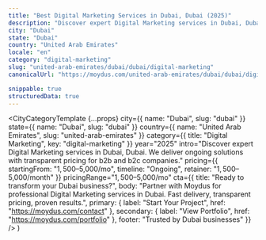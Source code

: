 ```yaml
---
title: "Best Digital Marketing Services in Dubai, Dubai (2025)"
description: "Discover expert Digital Marketing services in Dubai, Dubai. Ongoing delivery, $1,500–$5,000/mo investment. Local market expertise + modern solutions."
city: "Dubai"
state: "Dubai"
country: "United Arab Emirates"
locale: "en"
category: "digital-marketing"
slug: "united-arab-emirates/dubai/dubai/digital-marketing"
canonicalUrl: "https://moydus.com/united-arab-emirates/dubai/dubai/digital-marketing"

snippable: true
structuredData: true
---
```



  <CityCategoryTemplate
    {...props}
    city={{ name: "Dubai", slug: "dubai" }}
    state={{ name: "Dubai", slug: "dubai" }}
    country={{ name: "United Arab Emirates", slug: "united-arab-emirates" }}
    category={{ title: "Digital Marketing", key: "digital-marketing" }}
    year="2025"
    intro="Discover expert Digital Marketing services in Dubai, Dubai. We deliver ongoing solutions with transparent pricing for b2b and b2c companies."
    pricing={{
      startingFrom: "$1,500–$5,000/mo",
      timeline: "Ongoing",
      retainer: "$1,500–$5,000/month"
    }}
    pricingRange="$1,500–$5,000/mo"
    cta={{
      title: "Ready to transform your Dubai business?",
      body: "Partner with Moydus for professional Digital Marketing services in Dubai. Fast delivery, transparent pricing, proven results.",
      primary: { label: "Start Your Project", href: "https://moydus.com/contact" },
      secondary: { label: "View Portfolio", href: "https://moydus.com/portfolio" },
      footer: "Trusted by Dubai businesses"
    }}
  />
)
